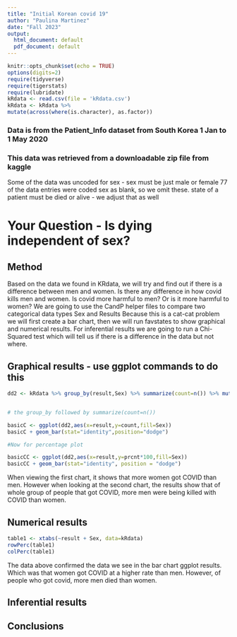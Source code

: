 ```yaml
---
title: "Initial Korean covid 19"
author: "Paulina Martinez"
date: "Fall 2023"
output:
  html_document: default
  pdf_document: default
---
```


```r
knitr::opts_chunk$set(echo = TRUE)
options(digits=2)
require(tidyverse)
require(tigerstats)
require(lubridate)
kRdata <- read.csv(file = 'kRdata.csv')
kRdata <- kRdata %>%
mutate(across(where(is.character), as.factor))

```
### Data is from the Patient_Info dataset from South Korea 1 Jan to 1 May 2020
### This data was retrieved from a downloadable zip file from kaggle

Some of the data was uncoded for sex - sex must be just male or female
77 of the data entries were coded sex  as blank, so we omit these.
state of a patient must be died or alive - we adjust that as well   
  
# Your Question - Is dying independent of sex?

## Method

Based on the data we found in KRdata, we will try and find out if there is a difference between men and women. Is there any difference in how covid kills men and women. Is covid more harmful to men? Or is it more harmful to women?
We are going to use the CandP helper files to compare two categorical data types Sex and Results Because this is a cat-cat problem we will first create a bar chart, then we will run favstates to show graphical and numerical results.
For inferential results we are going to run a Chi-Squared test which will tell us if there is a difference in the data but not where.

## Graphical results - use ggplot commands to do this  

```r
dd2 <- kRdata %>% group_by(result,Sex) %>% summarize(count=n()) %>% mutate(prcnt=count/sum(count))


# the group_by followed by summarize(count=n())

basicC <- ggplot(dd2,aes(x=result,y=count,fill=Sex))
basicC + geom_bar(stat="identity",position="dodge")

#Now for percentage plot

basicCC <- ggplot(dd2,aes(x=result,y=prcnt*100,fill=Sex)) 
basicCC + geom_bar(stat="identity", position = "dodge")
```

When viewing the first chart, it shows that more women got COVID than men.
However when looking at the second chart, the results show that of whole group of people that got COVID, more men were being killed with COVID than women.  

## Numerical results

```r
table1 <- xtabs(~result + Sex, data=kRdata)
rowPerc(table1)
colPerc(table1)
``` 

The data above confirmed the data we see in the bar chart ggplot results. Which was that women got COVID at a higher rate than men. However, of people who got covid, more men died than women.  

## Inferential results 




## Conclusions

